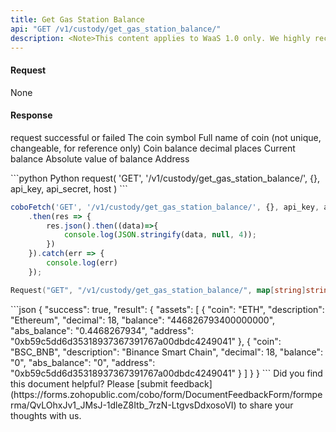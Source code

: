```yaml
---
title: Get Gas Station Balance
api: "GET /v1/custody/get_gas_station_balance/"
description: <Note>This content applies to WaaS 1.0 only. We highly recommend that you upgrade to [WaaS 2.0](/v2/guides/overview/introduction).</Note> This endpoint returns a list of assets of gas station. The response includes asset details such as coin, address, and balance.
---
```


#### Request
None

#### Response
<ResponseField name="success" type="bool">request successful or failed</ResponseField>
<ResponseField name="result" type="object">
    <Expandable title="object">
        <ResponseField name="assets" type="object[]">
            <Expandable title="object">
                <ResponseField name="coin" type="String">The coin symbol</ResponseField>
                <ResponseField name="description" type="String">Full name of coin (not unique, changeable, for reference only)</ResponseField>
                <ResponseField name="decimal" type="String">Coin balance decimal places</ResponseField>
                <ResponseField name="balance" type="String">Current balance</ResponseField>
                <ResponseField name="abs_balance" type="String">Absolute value of balance</ResponseField>
                <ResponseField name="address" type="String">Address</ResponseField>
            </Expandable>
        </ResponseField>
    </Expandable>
</ResponseField>

<RequestExample>
```python Python
request(
  'GET',
  '/v1/custody/get_gas_station_balance/',
  {},
  api_key, api_secret, host
)
```

```javascript JavaScript
coboFetch('GET', '/v1/custody/get_gas_station_balance/', {}, api_key, api_secret, host)
    .then(res => {
        res.json().then((data)=>{
            console.log(JSON.stringify(data, null, 4));
        })
    }).catch(err => {
        console.log(err)
    });
```

```go Go
Request("GET", "/v1/custody/get_gas_station_balance/", map[string]string{})
```
</RequestExample>

<ResponseExample>
```json
{
  "success": true,
  "result": {
    "assets": [
      {
        "coin": "ETH",
        "description": "Ethereum",
        "decimal": 18,
        "balance": "446826793400000000",
        "abs_balance": "0.4468267934",
        "address": "0xb59c5dd6d35318937367391767a00dbdc4249041"
      },
      {
        "coin": "BSC_BNB",
        "description": "Binance Smart Chain",
        "decimal": 18,
        "balance": "0",
        "abs_balance": "0",
        "address": "0xb59c5dd6d35318937367391767a00dbdc4249041"
      }
    ]
  }
}
```
</ResponseExample>
<Tip>Did you find this document helpful? Please [submit feedback](https://forms.zohopublic.com/cobo/form/DocumentFeedbackForm/formperma/QvLOhxJv1_JMsJ-1dleZ8Itb_7rzN-LtgvsDdxosoVI) to share your thoughts with us.</Tip>